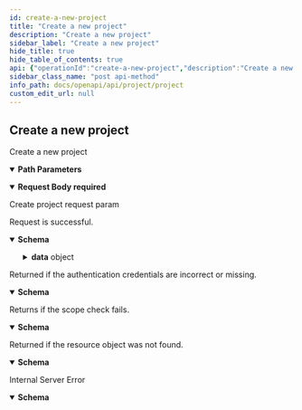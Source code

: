 ```yaml
---
id: create-a-new-project
title: "Create a new project"
description: "Create a new project"
sidebar_label: "Create a new project"
hide_title: true
hide_table_of_contents: true
api: {"operationId":"create-a-new-project","description":"Create a new project","security":[{"oauth2":["write:project:project"]}],"parameters":[{"name":"teamID","in":"path","description":"The team ID","required":true,"schema":{"type":"string"}}],"requestBody":{"description":"Create project request param","content":{"application/json":{"schema":{"required":["membersID","name"],"type":"object","properties":{"name":{"maxLength":128,"minLength":1,"type":"string","description":"The name of project"},"templateID":{"type":"string","description":"Project template ID","enum":["project-t1","project-t2","project-t4","project-t5","project-t6","comagile","comwater"],"x-enum-descriptions":{"project-t1":"Agile project management 敏捷项目管理","project-t2":"General task management 通用任务管理","project-t4":"Waterfall project planning 瀑布项目规划","project-t5":"Agile project management_v2 敏捷项目管理_v2","project-t6":"Kanban task management 看板项目模板"}},"membersID":{"type":"array","description":"Project member ID","items":{"type":"string"}}},"title":"AddProjectRequest"}}},"required":true},"responses":{"200":{"description":"Request is successful.","content":{"application/json":{"schema":{"type":"object","properties":{"result":{"type":"string"},"data":{"type":"object","properties":{"id":{"type":"string","description":"The project ID"},"name":{"type":"string","description":"The project name"},"owner":{"type":"string","description":"The project owner ID"},"status":{"type":"string","description":"The ID of project status"},"statusCategory":{"type":"string","description":"The category of project status"},"stickToTop":{"type":"boolean","description":"Whether the project is at the top"},"isArchive":{"type":"boolean","description":"Archived project or not"},"archiveTime":{"type":"integer","description":"Time when the project was archived"},"archiveUser":{"type":"string","description":"The ID of people who archived project"}}}},"title":"AddProjectResponse"}}}},"401":{"description":"Returned if the authentication credentials are incorrect or missing.","content":{"application/json":{"schema":{"type":"object","properties":{"result":{"type":"string","description":"The result of this request."},"errorCode":{"type":"string","description":"The error code of this request."},"errorMsg":{"type":"string","description":"Error message for this request."}},"title":"BadResponse"}}}},"403":{"description":"Returns if the scope check fails.","content":{"application/json":{"schema":{"type":"object","properties":{"result":{"type":"string","description":"The result of this request."},"errorCode":{"type":"string","description":"The error code of this request."},"errorMsg":{"type":"string","description":"Error message for this request."}},"title":"BadResponse"}}}},"404":{"description":"Returned if the resource object was not found.","content":{"application/json":{"schema":{"type":"object","properties":{"result":{"type":"string","description":"The result of this request."},"errorCode":{"type":"string","description":"The error code of this request."},"errorMsg":{"type":"string","description":"Error message for this request."}},"title":"BadResponse"}}}},"500":{"description":"Internal Server Error","content":{"application/json":{"schema":{"type":"object","properties":{"result":{"type":"string","description":"The result of this request."},"errorCode":{"type":"string","description":"The error code of this request."},"errorMsg":{"type":"string","description":"Error message for this request."}},"title":"BadResponse"}}}}},"x-codegen-request-body-name":"body","extensions":[{"key":"x-codegen-request-body-name","value":"body"}],"method":"post","path":"/project/team/{teamID}/projects","servers":[{"url":"https://ones.com/rest/api/v1"},{"url":"http://ones.com/rest/api/v1"}],"securitySchemes":{"oauth2":{"type":"oauth2","flows":{"authorizationCode":{"authorizationUrl":"https://ones.cn/oauth2/authorize","tokenUrl":"https://ones.cn/oauth2/token","scopes":{"write:project:project":"Add, edit, delete projects","read:project:project":"Access project information"}}}}},"jsonRequestBodyExample":{"name":"string","templateID":"project-t1","membersID":["string"]},"info":{"title":"Project","version":"1.0","description":"This resource represents projects. Use it to get, create, update, and delete projects.\n"},"postman":{"name":"Create a new project","description":{"content":"Create a new project","type":"text/plain"},"url":{"path":["project","team",":teamID","projects"],"host":["{{baseUrl}}"],"query":[],"variable":[{"disabled":false,"description":{"content":"(Required) The team ID","type":"text/plain"},"type":"any","value":"","key":"teamID"}]},"header":[{"key":"Content-Type","value":"application/json"},{"key":"Accept","value":"application/json"}],"method":"POST","body":{"mode":"raw","raw":"\"\"","options":{"raw":{"language":"json"}}},"auth":{"type":"oauth2","oauth2":[]}}}
sidebar_class_name: "post api-method"
info_path: docs/openapi/api/project/project
custom_edit_url: null
---
```



## Create a new project



Create a new project

<details style={{"marginBottom":"1rem"}} data-collapsed={false} open={true}><summary style={{}}><strong>Path Parameters</strong></summary><div><ul><ParamsItem className={"paramsItem"} param={{"name":"teamID","in":"path","description":"The team ID","required":true,"schema":{"type":"string"}}}></ParamsItem></ul></div></details><MimeTabs><TabItem label={"application/json"} value={"application/json-schema"}><details style={{}} data-collapsed={false} open={true}><summary style={{"textAlign":"left"}}><strong>Request Body</strong><strong style={{"fontSize":"var(--ifm-code-font-size)","color":"var(--openapi-required)"}}> required</strong></summary><div style={{"textAlign":"left","marginLeft":"1rem"}}><div style={{"marginTop":"1rem","marginBottom":"1rem"}}>

Create project request param

</div></div><ul style={{"marginLeft":"1rem"}}><SchemaItem collapsible={false} name={"name"} required={true} schemaName={"string"} qualifierMessage={"**Possible values:** `non-empty` and `<= 128 characters`"} schema={{"maxLength":128,"minLength":1,"type":"string","description":"The name of project"}}></SchemaItem><SchemaItem collapsible={false} name={"templateID"} required={false} schemaName={"string"} qualifierMessage={"**Possible values:** [`project-t1`, `project-t2`, `project-t4`, `project-t5`, `project-t6`, `comagile`, `comwater`]"} schema={{"type":"string","description":"Project template ID","enum":["project-t1","project-t2","project-t4","project-t5","project-t6","comagile","comwater"],"x-enum-descriptions":{"project-t1":"Agile project management 敏捷项目管理","project-t2":"General task management 通用任务管理","project-t4":"Waterfall project planning 瀑布项目规划","project-t5":"Agile project management_v2 敏捷项目管理_v2","project-t6":"Kanban task management 看板项目模板"}}}></SchemaItem><SchemaItem collapsible={false} name={"membersID"} required={true} schemaName={"string[]"} qualifierMessage={undefined} schema={{"type":"array","description":"Project member ID","items":{"type":"string"}}}></SchemaItem></ul></details></TabItem></MimeTabs><div><ApiTabs><TabItem label={"200"} value={"200"}><div>

Request is successful.

</div><div><MimeTabs schemaType={"response"}><TabItem label={"application/json"} value={"application/json"}><SchemaTabs><TabItem label={"Schema"} value={"Schema"}><details style={{}} data-collapsed={false} open={true}><summary style={{"textAlign":"left"}}><strong>Schema</strong></summary><div style={{"textAlign":"left","marginLeft":"1rem"}}></div><ul style={{"marginLeft":"1rem"}}><SchemaItem collapsible={false} name={"result"} required={false} schemaName={"string"} qualifierMessage={undefined} schema={{"type":"string"}}></SchemaItem><SchemaItem collapsible={true} className={"schemaItem"}><details style={{}}><summary style={{}}><strong>data</strong><span style={{"opacity":"0.6"}}> object</span></summary><div style={{"marginLeft":"1rem"}}><SchemaItem collapsible={false} name={"id"} required={false} schemaName={"string"} qualifierMessage={undefined} schema={{"type":"string","description":"The project ID"}}></SchemaItem><SchemaItem collapsible={false} name={"name"} required={false} schemaName={"string"} qualifierMessage={undefined} schema={{"type":"string","description":"The project name"}}></SchemaItem><SchemaItem collapsible={false} name={"owner"} required={false} schemaName={"string"} qualifierMessage={undefined} schema={{"type":"string","description":"The project owner ID"}}></SchemaItem><SchemaItem collapsible={false} name={"status"} required={false} schemaName={"string"} qualifierMessage={undefined} schema={{"type":"string","description":"The ID of project status"}}></SchemaItem><SchemaItem collapsible={false} name={"statusCategory"} required={false} schemaName={"string"} qualifierMessage={undefined} schema={{"type":"string","description":"The category of project status"}}></SchemaItem><SchemaItem collapsible={false} name={"stickToTop"} required={false} schemaName={"boolean"} qualifierMessage={undefined} schema={{"type":"boolean","description":"Whether the project is at the top"}}></SchemaItem><SchemaItem collapsible={false} name={"isArchive"} required={false} schemaName={"boolean"} qualifierMessage={undefined} schema={{"type":"boolean","description":"Archived project or not"}}></SchemaItem><SchemaItem collapsible={false} name={"archiveTime"} required={false} schemaName={"integer"} qualifierMessage={undefined} schema={{"type":"integer","description":"Time when the project was archived"}}></SchemaItem><SchemaItem collapsible={false} name={"archiveUser"} required={false} schemaName={"string"} qualifierMessage={undefined} schema={{"type":"string","description":"The ID of people who archived project"}}></SchemaItem></div></details></SchemaItem></ul></details></TabItem><TabItem label={"Example (from schema)"} value={"Example (from schema)"}><ResponseSamples responseExample={"{\n  \"result\": \"string\",\n  \"data\": {\n    \"id\": \"string\",\n    \"name\": \"string\",\n    \"owner\": \"string\",\n    \"status\": \"string\",\n    \"statusCategory\": \"string\",\n    \"stickToTop\": true,\n    \"isArchive\": true,\n    \"archiveTime\": 0,\n    \"archiveUser\": \"string\"\n  }\n}"} language={"json"}></ResponseSamples></TabItem></SchemaTabs></TabItem></MimeTabs></div></TabItem><TabItem label={"401"} value={"401"}><div>

Returned if the authentication credentials are incorrect or missing.

</div><div><MimeTabs schemaType={"response"}><TabItem label={"application/json"} value={"application/json"}><SchemaTabs><TabItem label={"Schema"} value={"Schema"}><details style={{}} data-collapsed={false} open={true}><summary style={{"textAlign":"left"}}><strong>Schema</strong></summary><div style={{"textAlign":"left","marginLeft":"1rem"}}></div><ul style={{"marginLeft":"1rem"}}><SchemaItem collapsible={false} name={"result"} required={false} schemaName={"string"} qualifierMessage={undefined} schema={{"type":"string","description":"The result of this request."}}></SchemaItem><SchemaItem collapsible={false} name={"errorCode"} required={false} schemaName={"string"} qualifierMessage={undefined} schema={{"type":"string","description":"The error code of this request."}}></SchemaItem><SchemaItem collapsible={false} name={"errorMsg"} required={false} schemaName={"string"} qualifierMessage={undefined} schema={{"type":"string","description":"Error message for this request."}}></SchemaItem></ul></details></TabItem><TabItem label={"Example (from schema)"} value={"Example (from schema)"}><ResponseSamples responseExample={"{\n  \"result\": \"string\",\n  \"errorCode\": \"string\",\n  \"errorMsg\": \"string\"\n}"} language={"json"}></ResponseSamples></TabItem></SchemaTabs></TabItem></MimeTabs></div></TabItem><TabItem label={"403"} value={"403"}><div>

Returns if the scope check fails.

</div><div><MimeTabs schemaType={"response"}><TabItem label={"application/json"} value={"application/json"}><SchemaTabs><TabItem label={"Schema"} value={"Schema"}><details style={{}} data-collapsed={false} open={true}><summary style={{"textAlign":"left"}}><strong>Schema</strong></summary><div style={{"textAlign":"left","marginLeft":"1rem"}}></div><ul style={{"marginLeft":"1rem"}}><SchemaItem collapsible={false} name={"result"} required={false} schemaName={"string"} qualifierMessage={undefined} schema={{"type":"string","description":"The result of this request."}}></SchemaItem><SchemaItem collapsible={false} name={"errorCode"} required={false} schemaName={"string"} qualifierMessage={undefined} schema={{"type":"string","description":"The error code of this request."}}></SchemaItem><SchemaItem collapsible={false} name={"errorMsg"} required={false} schemaName={"string"} qualifierMessage={undefined} schema={{"type":"string","description":"Error message for this request."}}></SchemaItem></ul></details></TabItem><TabItem label={"Example (from schema)"} value={"Example (from schema)"}><ResponseSamples responseExample={"{\n  \"result\": \"string\",\n  \"errorCode\": \"string\",\n  \"errorMsg\": \"string\"\n}"} language={"json"}></ResponseSamples></TabItem></SchemaTabs></TabItem></MimeTabs></div></TabItem><TabItem label={"404"} value={"404"}><div>

Returned if the resource object was not found.

</div><div><MimeTabs schemaType={"response"}><TabItem label={"application/json"} value={"application/json"}><SchemaTabs><TabItem label={"Schema"} value={"Schema"}><details style={{}} data-collapsed={false} open={true}><summary style={{"textAlign":"left"}}><strong>Schema</strong></summary><div style={{"textAlign":"left","marginLeft":"1rem"}}></div><ul style={{"marginLeft":"1rem"}}><SchemaItem collapsible={false} name={"result"} required={false} schemaName={"string"} qualifierMessage={undefined} schema={{"type":"string","description":"The result of this request."}}></SchemaItem><SchemaItem collapsible={false} name={"errorCode"} required={false} schemaName={"string"} qualifierMessage={undefined} schema={{"type":"string","description":"The error code of this request."}}></SchemaItem><SchemaItem collapsible={false} name={"errorMsg"} required={false} schemaName={"string"} qualifierMessage={undefined} schema={{"type":"string","description":"Error message for this request."}}></SchemaItem></ul></details></TabItem><TabItem label={"Example (from schema)"} value={"Example (from schema)"}><ResponseSamples responseExample={"{\n  \"result\": \"string\",\n  \"errorCode\": \"string\",\n  \"errorMsg\": \"string\"\n}"} language={"json"}></ResponseSamples></TabItem></SchemaTabs></TabItem></MimeTabs></div></TabItem><TabItem label={"500"} value={"500"}><div>

Internal Server Error

</div><div><MimeTabs schemaType={"response"}><TabItem label={"application/json"} value={"application/json"}><SchemaTabs><TabItem label={"Schema"} value={"Schema"}><details style={{}} data-collapsed={false} open={true}><summary style={{"textAlign":"left"}}><strong>Schema</strong></summary><div style={{"textAlign":"left","marginLeft":"1rem"}}></div><ul style={{"marginLeft":"1rem"}}><SchemaItem collapsible={false} name={"result"} required={false} schemaName={"string"} qualifierMessage={undefined} schema={{"type":"string","description":"The result of this request."}}></SchemaItem><SchemaItem collapsible={false} name={"errorCode"} required={false} schemaName={"string"} qualifierMessage={undefined} schema={{"type":"string","description":"The error code of this request."}}></SchemaItem><SchemaItem collapsible={false} name={"errorMsg"} required={false} schemaName={"string"} qualifierMessage={undefined} schema={{"type":"string","description":"Error message for this request."}}></SchemaItem></ul></details></TabItem><TabItem label={"Example (from schema)"} value={"Example (from schema)"}><ResponseSamples responseExample={"{\n  \"result\": \"string\",\n  \"errorCode\": \"string\",\n  \"errorMsg\": \"string\"\n}"} language={"json"}></ResponseSamples></TabItem></SchemaTabs></TabItem></MimeTabs></div></TabItem></ApiTabs></div>